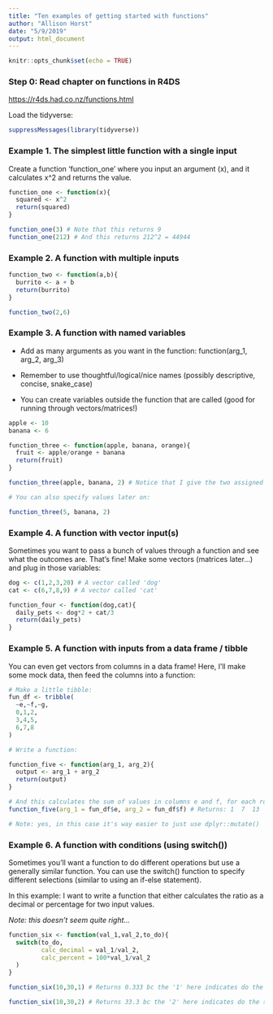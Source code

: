```yaml
---
title: "Ten examples of getting started with functions"
author: "Allison Horst"
date: "5/9/2019"
output: html_document
---
```


```r
knitr::opts_chunk$set(echo = TRUE)
```

### Step 0: Read chapter on functions in R4DS

[https://r4ds.had.co.nz/functions.html](R4DS Ch. 19 - Functions)

Load the tidyverse:
```r
suppressMessages(library(tidyverse))
```

### Example 1. The simplest little function with a single input

Create a function 'function_one' where you input an argument (x), and it calculates x^2 and returns the value.

```r

function_one <- function(x){ 
  squared <- x^2
  return(squared)
}

function_one(3) # Note that this returns 9
function_one(212) # And this returns 212^2 = 44944

```

### Example 2. A function with multiple inputs

```r

function_two <- function(a,b){
  burrito <- a + b
  return(burrito)
}

function_two(2,6)

```

### Example 3. A function with named variables

- Add as many arguments as you want in the function: function(arg_1, arg_2, arg_3)

- Remember to use thoughtful/logical/nice names (possibly descriptive, concise, snake_case)

- You can create variables outside the function that are called (good for running through vectors/matrices!)

```r

apple <- 10
banana <- 6

function_three <- function(apple, banana, orange){
  fruit <- apple/orange + banana
  return(fruit)
}

function_three(apple, banana, 2) # Notice that I give the two assigned variable names here, but then give it a value for 'orange' because that wasn't specified previously

# You can also specify values later on: 

function_three(5, banana, 2)

```

### Example 4. A function with vector input(s)

Sometimes you want to pass a bunch of values through a function and see what the outcomes are. That's fine! Make some vectors (matrices later...) and plug in those variables:

```r

dog <- c(1,2,3,20) # A vector called 'dog'
cat <- c(6,7,8,9) # A vector called 'cat'

function_four <- function(dog,cat){
  daily_pets <- dog*2 + cat/3
  return(daily_pets)
}

```

### Example 5. A function with inputs from a data frame / tibble

You can even get vectors from columns in a data frame! Here, I'll make some mock data, then feed the columns into a function:

```r
# Make a little tibble:
fun_df <- tribble(
  ~e,~f,~g,
  0,1,2,
  3,4,5,
  6,7,8
)

# Write a function:

function_five <- function(arg_1, arg_2){
  output <- arg_1 + arg_2
  return(output)
}

# And this calculates the sum of values in columns e and f, for each row:
function_five(arg_1 = fun_df$e, arg_2 = fun_df$f) # Returns: 1  7  13

# Note: yes, in this case it's way easier to just use dplyr::mutate()

```

### Example 6. A function with conditions (using switch())

Sometimes you'll want a function to do different operations but use a generally similar function. You can use the switch() function to specify different selections (similar to using an if-else statement).

In this example: I want to write a function that either calculates the ratio as a decimal or percentage for two input values.

*Note: this doesn't seem quite right...*

```r

function_six <- function(val_1,val_2,to_do){
  switch(to_do,
         calc_decimal = val_1/val_2,
         calc_percent = 100*val_1/val_2
  )
}

function_six(10,30,1) # Returns 0.333 bc the '1' here indicates do the first option (calc_decimal)

function_six(10,30,2) # Returns 33.3 bc the '2' here indicates do the second option (calc_percent)

```

